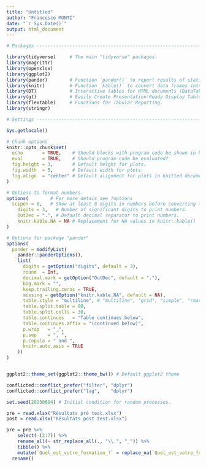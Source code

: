 ```yaml
---
title: "Untitled"
author: "Francesco MONTI"
date: "`r Sys.Date()`"
output: html_document
---
```


```r
# Packages ------------------------------------------------------------------

library(tidyverse)     # The main "tidyverse" packages.
library(magrittr)
library(openxlsx)
library(ggplot2)
library(pander)        # Function `pander()` to report results of statistical analysis.
library(knitr)         # Function `kable()` to convert data frames into tables for reports.
library(DT)            # Interactive tables for HTML documents (DataTables).
library(gt)            # Easily Create Presentation-Ready Display Tables.
library(flextable)     # Functions for Tabular Reporting.
library(stringr)

# Settings ------------------------------------------------------------------

Sys.getlocale()

# Chunk options
knitr::opts_chunk$set(
  echo       = TRUE,    # Should blocks with program code be shown in knitted documents?
  eval       = TRUE,    # Should program code be evaluated?
  fig.height = 3,       # Default height for plots.
  fig.width  = 5,       # Default width for plots.
  fig.align  = "center" # Default alignment for plots in knitted documents.
)

# Options to format numbers
options(        # For more detais see ?options
  scipen = 8,   # Show at least 8 digits in numbers before converting to exponential notation.
    digits = 3,   # Number of significant digits to print numbers.
    OutDec = ".", # Default decimal separator to print numbers.
    knitr.kable.NA = NA # Replacement for NA values in knitr::kable()
)

# Options for package "pander"
options(
  pander = modifyList(
    pander::panderOptions(),
    list(
      digits = getOption("digits", default = 3),
      round  = Inf,
      decimal.mark = getOption("OutDec", default = "."),
      big.mark = "",
      keep.trailing.zeros = TRUE,
      missing = getOption("knitr.kable.NA", default = NA),
      table.style = "multiline", # "multiline", "grid", "simple", "rmarkdown"
      table.split.table = 80,
      table.split.cells = 30,
      table.continues   = "Table continues below",
      table.continues.affix = "(continued below)",
      p.wrap   = "_",
      p.sep    = ", ",
      p.copula = " and ",
      knitr.auto.asis = TRUE
    ))
)


ggplot2::theme_set(ggplot2::theme_bw()) # Default ggplot2 theme

conflicted::conflict_prefer("filter", "dplyr")
conflicted::conflict_prefer("lag",    "dplyr")

set.seed(20230604) # Initial condition for random processes.
```


```r
pre = read.xlsx("Résultats pré test.xlsx")
post = read.xlsx("Résultats post test.xlsx")

pre = pre %>% 
    select(-(2:7)) %>% 
    rename_all(~ str_replace_all(., "\\.", "_")) %>% 
    tibble() %>% 
    mutate(`Quel_est_votre_formation_?` = replace_na(`Quel_est_votre_formation_?`,"Soins infirmiers")) %>% 
  rename()









```
